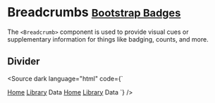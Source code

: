 
<Meta title="Components/Breadcrumbs" />

# Breadcrumbs <small class="bootstrap-docs">[Bootstrap Badges](https://getbootstrap.com/docs/5.3/components/breadcrumb/)</small>

The `<Breadcrumb>` component is used to provide visual cues or supplementary information for things like badging, counts, and more.

<Canvas>
  <Story of={BreadcrumbStories.Basic} />
</Canvas>

<Controls of={BreadcrumbStories.Basic} />

## Divider
<Canvas withSource="none">
  <Story of={BreadcrumbStories.Divider} />
</Canvas>

<Source dark language="html" code={`
<script lang="ts">
</script>

<Breadcrumb divider="・">
  <BreadcrumbItem>
    <a href="#home">Home</a>
  </BreadcrumbItem>
  <BreadcrumbItem>
    <a href="#library">Library</a>
  </BreadcrumbItem>
  <BreadcrumbItem active>Data</BreadcrumbItem>
</Breadcrumb>

<Breadcrumb divider="⟫">
  <BreadcrumbItem>
    <a href="#home">Home</a>
  </BreadcrumbItem>
  <BreadcrumbItem>
    <a href="#library">Library</a>
  </BreadcrumbItem>
  <BreadcrumbItem active>Data</BreadcrumbItem>
</Breadcrumb>
`} />
